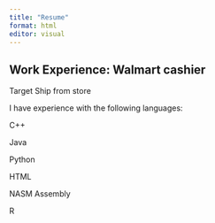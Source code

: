 ```yaml
---
title: "Resume"
format: html
editor: visual
---
```


## Work Experience: Walmart cashier

Target Ship from store

I have experience with the following languages:

C++

Java

Python

HTML

NASM Assembly

R
